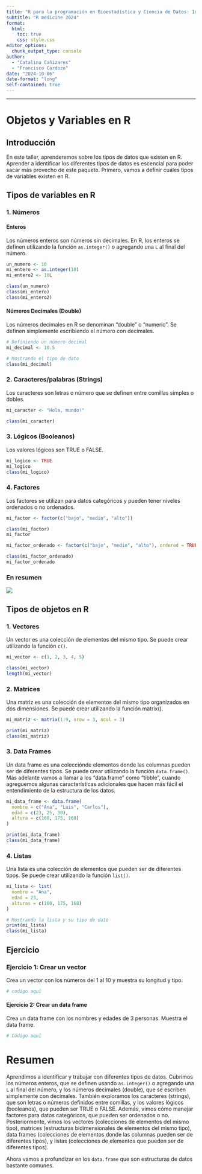 ```yaml
---
title: "R para la programación en Bioestadística y Ciencia de Datos: Introducción a R"
subtitle: "R medicine 2024"
format:
  html:
    toc: true
    css: style.css
editor_options: 
  chunk_output_type: console
author: 
  - "Catalina Cañizares"
  - "Francisco Cardozo"
date: "2024-10-06"
date-format: "long"
self-contained: true
---
```

---

# Objetos y Variables en R

## Introducción

En este taller, aprenderemos sobre los tipos de datos que existen en R. Aprender a identificar los diferentes tipos de datos es escencial para poder sacar más provecho de este paquete. Primero, vamos a definir cuáles tipos de variables existen en R.

## Tipos de variables en R

### 1. Números

#### Enteros

Los números enteros son números sin decimales. En R, los enteros se definen utilizando la función `as.integer()` o agregando una `L` al final del número.

```r
un_numero <- 10
mi_entero <- as.integer(10)
mi_entero2 <- 10L

class(un_numero)
class(mi_entero)
class(mi_entero2)

```

#### Números Decimales (Double)

Los números decimales en R se denominan “double” o “numeric”. Se definen simplemente escribiendo el número con decimales.

```r
# Definiendo un número decimal
mi_decimal <- 10.5

# Mostrando el tipo de dato
class(mi_decimal)
```

### 2. Caracteres/palabras (Strings)

Los caracteres son letras o número que se definen entre comillas simples o dobles.

```r
mi_caracter <- "Hola, mundo!"

class(mi_caracter)
```

### 3. Lógicos (Booleanos)

Los valores lógicos son TRUE o FALSE.

```r
mi_logico <- TRUE
mi_logico
class(mi_logico)
```

### 4. Factores

Los factores se utilizan para datos categóricos y pueden tener niveles ordenados o no ordenados.

```r
mi_factor <- factor(c("bajo", "medio", "alto"))

class(mi_factor)
mi_factor

mi_factor_ordenado <- factor(c("bajo", "medio", "alto"), ordered = TRUE)

class(mi_factor_ordenado)
mi_factor_ordenado
```

### En resumen

![](../img/types_of_variables.drawio.svg)


## Tipos de objetos en R

### 1. Vectores

Un vector es una colección de elementos del mismo tipo. Se puede crear utilizando la función `c()`.

```r
mi_vector <- c(1, 2, 3, 4, 5)

class(mi_vector)
length(mi_vector)
```

### 2. Matrices

Una matriz es una colección de elementos del mismo tipo organizados en dos dimensiones. Se puede crear utilizando la función matrix().

```r
mi_matriz <- matrix(1:9, nrow = 3, ncol = 3)

print(mi_matriz)
class(mi_matriz)
```

### 3. Data Frames

Un data frame es una colecciónde elementos donde las columnas pueden ser de diferentes tipos. Se puede crear utilizando la función `data.frame()`. Más adelante vamos a llamar a los "data.frame" como "tibble", cuando agreguemos algunas características adicionales que hacen más fácil el entendimiento de la estructura de los datos.

```r
mi_data_frame <- data.frame(
  nombre = c("Ana", "Luis", "Carlos"),
  edad = c(23, 25, 30),
  altura = c(160, 175, 168)
)

print(mi_data_frame)
class(mi_data_frame)
```

### 4. Listas

Una lista es una colección de elementos que pueden ser de diferentes tipos. Se puede crear utilizando la función `list()`.

```r

mi_lista <- list(
  nombre = "Ana",
  edad = 23,
  alturas = c(160, 175, 168)
)

# Mostrando la lista y su tipo de dato
print(mi_lista)
class(mi_lista)
```

## Ejercicio

### Ejercicio 1: Crear un vector

Crea un vector con los números del 1 al 10 y muestra su longitud y tipo.

```r
# codigo aquí
```

#### Ejercicio 2: Crear un data frame

Crea un data frame con los nombres y edades de 3 personas. Muestra el data frame.


```r
# Código aquí
```

# Resumen

Aprendimos a identificar y trabajar con diferentes tipos de datos. Cubrimos los números enteros, que se definen usando `as.integer()` o agregando una `L` al final del número, y los números decimales (double), que se escriben simplemente con decimales. También exploramos los caracteres (strings), que son letras o números definidos entre comillas, y los valores lógicos (booleanos), que pueden ser TRUE o FALSE. Además, vimos cómo manejar factores para datos categóricos, que pueden ser ordenados o no. Posteriormente, vimos los vectores (colecciones de elementos del mismo tipo), matrices (estructuras bidimensionales de elementos del mismo tipo), data frames (colecciones de elementos donde las columnas pueden ser de diferentes tipos), y listas (colecciones de elementos que pueden ser de diferentes tipos). 

Ahora vamos a profundizar en los `data.frame` que son estructuras de datos bastante comunes.








